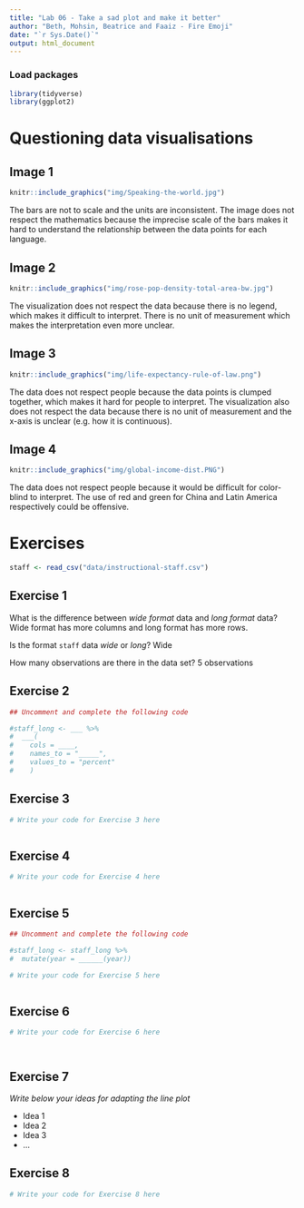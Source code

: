 ```yaml
---
title: "Lab 06 - Take a sad plot and make it better"
author: "Beth, Mohsin, Beatrice and Faaiz - Fire Emoji"
date: "`r Sys.Date()`"
output: html_document
---
```


### Load packages

```r
library(tidyverse)
library(ggplot2)
```


# Questioning data visualisations

## Image 1

```r
knitr::include_graphics("img/Speaking-the-world.jpg")
```

The bars are not to scale and the units are inconsistent. The image does not respect the mathematics because the imprecise scale of the bars makes it hard to understand the relationship between the data points for each language.




## Image 2

```r
knitr::include_graphics("img/rose-pop-density-total-area-bw.jpg")
```

The visualization does not respect the data because there is no legend, which makes it difficult to interpret. There is no unit of measurement which makes the interpretation even more unclear. 



## Image 3

```r
knitr::include_graphics("img/life-expectancy-rule-of-law.png")
```

The data does not respect people because the data points is clumped together, which makes it hard for people to interpret. The visualization also does not respect the data because there is no unit of measurement and the x-axis is unclear (e.g. how it is continuous).




## Image 4

```r
knitr::include_graphics("img/global-income-dist.PNG")
```

The data does not respect people because it would be difficult for color-blind to interpret. The use of red and green for China and Latin America respectively could be offensive.




# Exercises

```r
staff <- read_csv("data/instructional-staff.csv")
```


## Exercise 1

What is the difference between *wide format* data and *long format* data?
Wide format has more columns and long format has more rows.


Is the format `staff` data *wide* or *long*?
Wide

How many observations are there in the data set?
5 observations



## Exercise 2

```r
## Uncomment and complete the following code

#staff_long <- ___ %>%
#  ___(
#    cols = ____, 
#    names_to = "_____",
#    values_to = "percent"
#    )

```


## Exercise 3

```r
# Write your code for Exercise 3 here



```

## Exercise 4

```r
# Write your code for Exercise 4 here



```

## Exercise 5

```r
## Uncomment and complete the following code

#staff_long <- staff_long %>%
#  mutate(year = ______(year))
```


```r
# Write your code for Exercise 5 here



```

## Exercise 6

```r
# Write your code for Exercise 6 here




```

## Exercise 7

_Write below your ideas for adapting the line plot_

* Idea 1
* Idea 2
* Idea 3
* ...


## Exercise 8

```r
# Write your code for Exercise 8 here



```

